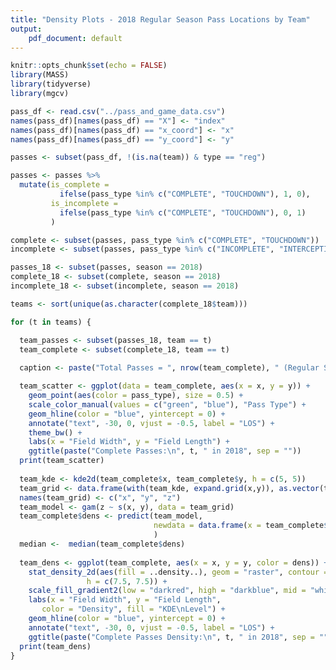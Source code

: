 ```yaml
---
title: "Density Plots - 2018 Regular Season Pass Locations by Team"
output: 
	pdf_document: default
---
```


```r
knitr::opts_chunk$set(echo = FALSE)
library(MASS)
library(tidyverse)
library(mgcv)
```

```r
pass_df <- read.csv("../pass_and_game_data.csv")
names(pass_df)[names(pass_df) == "X"] <- "index"
names(pass_df)[names(pass_df) == "x_coord"] <- "x"
names(pass_df)[names(pass_df) == "y_coord"] <- "y"

passes <- subset(pass_df, !(is.na(team)) & type == "reg")

passes <- passes %>%
  mutate(is_complete = 
           ifelse(pass_type %in% c("COMPLETE", "TOUCHDOWN"), 1, 0),
         is_incomplete = 
           ifelse(pass_type %in% c("COMPLETE", "TOUCHDOWN"), 0, 1)
         )

complete <- subset(passes, pass_type %in% c("COMPLETE", "TOUCHDOWN"))
incomplete <- subset(passes, pass_type %in% c("INCOMPLETE", "INTERCEPTION"))

passes_18 <- subset(passes, season == 2018)
complete_18 <- subset(complete, season == 2018)
incomplete_18 <- subset(incomplete, season == 2018)
```

```r
teams <- sort(unique(as.character(complete_18$team)))

for (t in teams) {

  team_passes <- subset(passes_18, team == t)
  team_complete <- subset(complete_18, team == t)
  
  caption <- paste("Total Passes = ", nrow(team_complete), " (Regular Season)", sep = "")

  team_scatter <- ggplot(data = team_complete, aes(x = x, y = y)) +
    geom_point(aes(color = pass_type), size = 0.5) +
    scale_color_manual(values = c("green", "blue"), "Pass Type") +
    geom_hline(color = "blue", yintercept = 0) +
    annotate("text", -30, 0, vjust = -0.5, label = "LOS") +
    theme_bw() +
    labs(x = "Field Width", y = "Field Length") +
    ggtitle(paste("Complete Passes:\n", t, " in 2018", sep = "")) 
  print(team_scatter)
  
  team_kde <- kde2d(team_complete$x, team_complete$y, h = c(5, 5))
  team_grid <- data.frame(with(team_kde, expand.grid(x,y)), as.vector(team_kde$z))
  names(team_grid) <- c("x", "y", "z")
  team_model <- gam(z ~ s(x, y), data = team_grid)
  team_complete$dens <- predict(team_model, 
                                newdata = data.frame(x = team_complete$x, y = team_complete$y)
                                )
  median <-  median(team_complete$dens)
  
  team_dens <- ggplot(team_complete, aes(x = x, y = y, color = dens)) + 
    stat_density_2d(aes(fill = ..density..), geom = "raster", contour = FALSE,
                 h = c(7.5, 7.5)) + 
    scale_fill_gradient2(low = "darkred", high = "darkblue", mid = "white", midpoint = median) +
    labs(x = "Field Width", y = "Field Length",
       color = "Density", fill = "KDE\nLevel") +
    geom_hline(color = "blue", yintercept = 0) +
    annotate("text", -30, 0, vjust = -0.5, label = "LOS") +
    ggtitle(paste("Complete Passes Density:\n", t, " in 2018", sep = "")) 
  print(team_dens)
}
```


